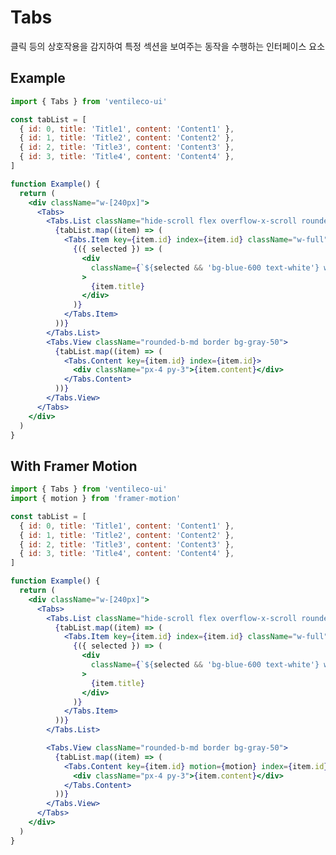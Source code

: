 
<Meta title="COMPONENTS/Tabs" />

# Tabs

클릭 등의 상호작용을 감지하여 특정 섹션을 보여주는 동작을 수행하는 인터페이스 요소

## Example

```jsx
import { Tabs } from 'ventileco-ui'

const tabList = [
  { id: 0, title: 'Title1', content: 'Content1' },
  { id: 1, title: 'Title2', content: 'Content2' },
  { id: 2, title: 'Title3', content: 'Content3' },
  { id: 3, title: 'Title4', content: 'Content4' },
]

function Example() {
  return (
    <div className="w-[240px]">
      <Tabs>
        <Tabs.List className="hide-scroll flex overflow-x-scroll rounded-t-md border bg-blue-100">
          {tabList.map((item) => (
            <Tabs.Item key={item.id} index={item.id} className="w-full">
              {({ selected }) => (
                <div
                  className={`${selected && 'bg-blue-600 text-white'} w-full cursor-pointer px-4 py-3 text-center transition duration-200 hover:opacity-50`}
                >
                  {item.title}
                </div>
              )}
            </Tabs.Item>
          ))}
        </Tabs.List>
        <Tabs.View className="rounded-b-md border bg-gray-50">
          {tabList.map((item) => (
            <Tabs.Content key={item.id} index={item.id}>
              <div className="px-4 py-3">{item.content}</div>
            </Tabs.Content>
          ))}
        </Tabs.View>
      </Tabs>
    </div>
  )
}
```

## With Framer Motion

```jsx
import { Tabs } from 'ventileco-ui'
import { motion } from 'framer-motion'

const tabList = [
  { id: 0, title: 'Title1', content: 'Content1' },
  { id: 1, title: 'Title2', content: 'Content2' },
  { id: 2, title: 'Title3', content: 'Content3' },
  { id: 3, title: 'Title4', content: 'Content4' },
]

function Example() {
  return (
    <div className="w-[240px]">
      <Tabs>
        <Tabs.List className="hide-scroll flex overflow-x-scroll rounded-t-md border bg-blue-100">
          {tabList.map((item) => (
            <Tabs.Item key={item.id} index={item.id} className="w-full">
              {({ selected }) => (
                <div
                  className={`${selected && 'bg-blue-600 text-white'} w-full cursor-pointer px-4 py-3 text-center transition duration-200 hover:opacity-50`}
                >
                  {item.title}
                </div>
              )}
            </Tabs.Item>
          ))}
        </Tabs.List>

        <Tabs.View className="rounded-b-md border bg-gray-50">
          {tabList.map((item) => (
            <Tabs.Content key={item.id} motion={motion} index={item.id}>
              <div className="px-4 py-3">{item.content}</div>
            </Tabs.Content>
          ))}
        </Tabs.View>
      </Tabs>
    </div>
  )
}
```
